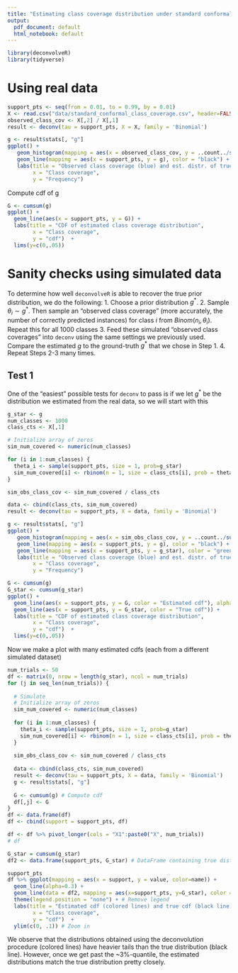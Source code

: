 ```yaml
---
title: "Estimating class coverage distribution under standard conformal inference"
output:
  pdf_document: default
  html_notebook: default
---
```

```r
library(deconvolveR)
library(tidyverse)
```

# Using real data

```r
support_pts <- seq(from = 0.01, to = 0.99, by = 0.01)
X <- read.csv("data/standard_conformal_class_coverage.csv", header=FALSE)
observed_class_cov <- X[,2] / X[,1]
result <- deconv(tau = support_pts, X = X, family = 'Binomial')

g <- result$stats[, "g"]
ggplot() +
   geom_histogram(mapping = aes(x = observed_class_cov, y = ..count../sum(..count..)), color = "blue", fill = "blue", bins = 70, alpha = 0.5) +
   geom_line(mapping = aes(x = support_pts, y = g), color = "black") +
   labs(title = "Observed class coverage (blue) and est. distr. of true class coverage (black)",
        x = "Class coverage", 
        y = "Frequency") 

```
Compute cdf of g
```r
G <- cumsum(g)
ggplot() +
  geom_line(aes(x = support_pts, y = G)) +
  labs(title = "CDF of estimated class coverage distribution",
        x = "Class coverage", 
        y = "cdf")  +
  lims(y=c(0,.05))

```
# Sanity checks using simulated data

To determine how well `deconvolveR` is able to recover the true prior distribution, we do the following:
  1. Choose a prior distribution $g^*$.
  2. Sample $\theta_i \sim g^*$. Then sample an "observed class coverage" (more accurately, the number of correctly predicted instances) for class $i$ from $Binom(n_i, \theta_i)$. Repeat this for all 1000 classes
  3. Feed these simulated "observed class coverages" into `deconv` using the same settings we previously used. Compare the estimated $g$ to the ground-truth $g^*$ that we chose in Step 1. 
  4. Repeat Steps 2-3 many times.
  
## Test 1
One of the "easiest" possible tests for `deconv` to pass is if we let $g^*$ be the distribution we estimated from the real data, so we will start with this


```r
g_star <- g
num_classes <- 1000
class_cts <- X[,1]

# Initialize array of zeros
sim_num_covered <- numeric(num_classes)

for (i in 1:num_classes) {
  theta_i <- sample(support_pts, size = 1, prob=g_star) 
  sim_num_covered[i] <- rbinom(n = 1, size = class_cts[i], prob = theta_i)
}

sim_obs_class_cov <- sim_num_covered / class_cts

data <- cbind(class_cts, sim_num_covered)
result <- deconv(tau = support_pts, X = data, family = 'Binomial')
```


```r
g <- result$stats[, "g"]
ggplot() +
   geom_histogram(mapping = aes(x = sim_obs_class_cov, y = ..count../sum(..count..)), color = "blue", fill = "blue", bins = 70, alpha = 0.5) +
   geom_line(mapping = aes(x = support_pts, y = g), color = "black") + # Estimated distribution
   geom_line(mapping = aes(x = support_pts, y = g_star), color = "green") + # True distribution
   labs(title = "Observed class coverage (blue) and est. distr. of true class coverage (black)",
        x = "Class coverage", 
        y = "Frequency") 
```

```r
G <- cumsum(g)
G_star <- cumsum(g_star)
ggplot() +
  geom_line(aes(x = support_pts, y = G, color = "Estimated cdf"), alpha=0.4) +
  geom_line(aes(x = support_pts, y = G_star, color = "True cdf")) +
  labs(title = "CDF of estimated class coverage distribution",
        x = "Class coverage", 
        y = "cdf")  +
  lims(y=c(0,.05))

```

Now we make a plot with many estimated cdfs (each from a different simulated dataset)

```r
num_trials <- 50
df <- matrix(0, nrow = length(g_star), ncol = num_trials)
for (j in seq_len(num_trials)) {
  
  # Simulate
  # Initialize array of zeros
  sim_num_covered <- numeric(num_classes)
  
  for (i in 1:num_classes) {
    theta_i <- sample(support_pts, size = 1, prob=g_star) 
    sim_num_covered[i] <- rbinom(n = 1, size = class_cts[i], prob = theta_i)
  }
  
  sim_obs_class_cov <- sim_num_covered / class_cts
  
  data <- cbind(class_cts, sim_num_covered)
  result <- deconv(tau = support_pts, X = data, family = 'Binomial')
  g <- result$stats[, "g"]
  
  G <- cumsum(g) # Compute cdf
  df[,j] <- G
}
df <- data.frame(df)
df <- cbind(support = support_pts, df)

df <- df %>% pivot_longer(cols = "X1":paste0("X", num_trials))
# df
```


```r
G_star = cumsum(g_star)
df2 <- data.frame(support_pts, G_star) # DataFrame containing true distribution 

support_pts
df %>% ggplot(mapping = aes(x = support, y = value, color=name)) + 
  geom_line(alpha=0.3) +
  geom_line(data = df2, mapping = aes(x=support_pts, y=G_star), color = "black", size=1.5) + 
  theme(legend.position = "none") + # Remove legend 
  labs(title = "Estimated cdf (colored lines) and true cdf (black line)",
        x = "Class coverage", 
        y = "cdf")  +
  ylim(c(0, .1)) # Zoom in
```
We observe that the distributions obtained using the deconvolution procedure (colored lines) have heavier tails than the true distribution (black line). However, once we get past the ~3%-quantile, the estimated distributions match the true distribution pretty closely. 